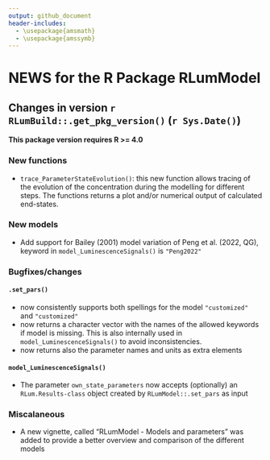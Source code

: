 ```yaml
---
output: github_document
header-includes:
  - \usepackage{amsmath}
  - \usepackage{amssymb}
---
```

  <!-- NEWS.md was auto-generated by NEWS.Rmd. Please DO NOT edit by hand!-->

# NEWS for the R Package RLumModel

## Changes in version `r RLumBuild::.get_pkg_version()` (`r Sys.Date()`)

**This package version requires R >= 4.0**

### New functions
*  `trace_ParameterStateEvolution()`: this new function allows tracing of the evolution of 
the concentration during the modelling for different steps. The functions returns a plot
and/or numerical output of calculated end-states. 

### New models
* Add support for Bailey (2001) model variation of Peng et al. (2022, QG), keyword
in `model_LuminescenceSignals()` is `"Peng2022"`

### Bugfixes/changes

#### `.set_pars()`
* now consistently supports both spellings for the model `"customized"` and `"customized"`
* now returns a character vector with the names of the allowed keywords if model is missing. This is also internally used in `model_LuminescenceSignals()` 
to avoid inconsistencies. 
* now returns also the parameter names and units as extra elements 

#### `model_LuminescenceSignals()`
* The parameter `own_state_parameters` now accepts (optionally) an `RLum.Results-class` object created
by `RLumModel::.set_pars` as input 

### Miscalaneous
* A new vignette, called "RLumModel - Models and parameters" was added to provide
a better overview and comparison of the different models
